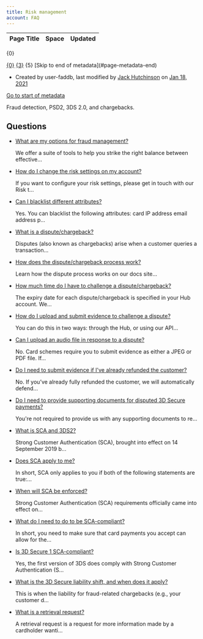 ```yaml
---
title: Risk management
account: FAQ 
---
```


<table class="aui"> <thead> <tr class="header"> <th class="search-result-title">Page Title</th> <th class="search-result-space">Space</th> <th class="search-result-date">Updated</th> </tr> </thead> </table> <p class="search-result-count">{0}</p> <tr class="search-result"> <td class="search-result-title"><a href="{1}" class="content-type-{2}"><span>{0}</span></a></td> <td class="search-result-space"><a class="space" href="/display/{4}/" title="{3}">{3}</a></td> <td class="search-result-date"><span class="date" title="{6}">{5}</span></td> </tr> [Skip to end of metadata](#page-metadata-end)

*   Created by user-faddb, last modified by [Jack Hutchinson](    /display/~jack.hutchinson
    ) on [Jan 18, 2021](/pages/diffpagesbyversion.action?pageId=720942&selectedPageVersions=7&selectedPageVersions=8 "Show changes")

[Go to start of metadata](#page-metadata-start)

Fraud detection, PSD2, 3DS 2.0, and chargebacks.

Questions
---------

*   [What are my options for fraud management?](/pages/viewpage.action?pageId=720973)
    
    We offer a suite of tools to help you strike the right balance between effective...
    
*   [How do I change the risk settings on my account?](/pages/viewpage.action?pageId=720993)
    
    If you want to configure your risk settings, please get in touch with our Risk t...
    
*   [Can I blacklist different attributes?](/pages/viewpage.action?pageId=720978)
    
    Yes. You can blacklist the following attributes: card IP address email address p...
    
*   [What is a dispute/chargeback?](/pages/viewpage.action?pageId=720982)
    
    Disputes (also known as chargebacks) arise when a customer queries a transaction...
    
*   [How does the dispute/chargeback process work?](/pages/viewpage.action?pageId=720988)
    
    Learn how the dispute process works on our docs site...
    
*   [How much time do I have to challenge a dispute/chargeback?](/pages/viewpage.action?pageId=721013)
    
    The expiry date for each dispute/chargeback is specified in your Hub account. We...
    
*   [How do I upload and submit evidence to challenge a dispute?](/pages/viewpage.action?pageId=720990)
    
    You can do this in two ways: through the Hub, or using our API...
    
*   [Can I upload an audio file in response to a dispute?](/pages/viewpage.action?pageId=720970)
    
    No. Card schemes require you to submit evidence as either a JPEG or PDF file. If...
    
*   [Do I need to submit evidence if I've already refunded the customer?](/pages/viewpage.action?pageId=721015)
    
    No. If you’ve already fully refunded the customer, we will automatically defend...
    
*   [Do I need to provide supporting documents for disputed 3D Secure payments?](/pages/viewpage.action?pageId=721011)
    
    You're not required to provide us with any supporting documents to re...
    
*   [What is SCA and 3DS2?](/pages/viewpage.action?pageId=720998)
    
    Strong Customer Authentication (SCA), brought into effect on 14 September 2019 b...
    
*   [Does SCA apply to me?](/pages/viewpage.action?pageId=721002)
    
    In short, SCA only applies to you if both of the following statements are true:...
    
*   [When will SCA be enforced?](/pages/viewpage.action?pageId=721006)
    
    Strong Customer Authentication (SCA) requirements officially came into effect on...
    
*   [What do I need to do to be SCA-compliant?](/pages/viewpage.action?pageId=721000)
    
    In short, you need to make sure that card payments you accept can allow for the...
    
*   [Is 3D Secure 1 SCA-compliant?](/pages/viewpage.action?pageId=721004)
    
    Yes, the first version of 3DS does comply with Strong Customer Authentication (S...
    
*   [What is the 3D Secure liability shift, and when does it apply?](/pages/viewpage.action?pageId=720996)
    
    This is when the liability for fraud-related chargebacks (e.g., your customer d...
    
*   [What is a retrieval request?](/pages/viewpage.action?pageId=721009)
    
    A retrieval request is a request for more information made by a cardholder wanti...
    
